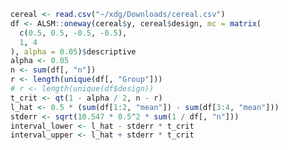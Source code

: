 ```r
cereal <- read.csv("~/xdg/Downloads/cereal.csv")
df <- ALSM::oneway(cereal$y, cereal$design, mc = matrix(
  c(0.5, 0.5, -0.5, -0.5),
  1, 4
), alpha = 0.05)$descriptive
alpha <- 0.05
n <- sum(df[, "n"])
r <- length(unique(df[, "Group"]))
# r <- length(unique(df$design))
t_crit <- qt(1 - alpha / 2, n - r)
l_hat <- 0.5 * (sum(df[1:2, "mean"]) - sum(df[3:4, "mean"]))
stderr <- sqrt(10.547 * 0.5^2 * sum(1 / df[, "n"]))
interval_lower <- l_hat - stderr * t_crit
interval_upper <- l_hat + stderr * t_crit
```
